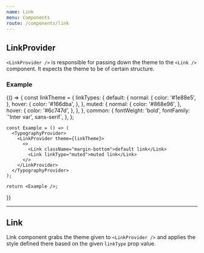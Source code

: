 ```yaml
---
name: Link
menu: Components
route: /components/link
---
```



## **LinkProvider**

`<LinkProvider />` is responsible for passing down the theme to the `<Link />` component. It expects the theme to be of certain structure.



### **Example**

<Playground>
  {() => {
    const linkTheme = {
      linkTypes: {
        default: {
          normal: {
            color: '#1e88e5',
          },
          hover: {
            color: '#166dba',
          },
        },
        muted: {
          normal: {
            color: '#868e96',
          },
          hover: {
            color: '#6c747d',
          },
        },
      },
      common: {
        fontWeight: 'bold',
        fontFamily: `'Inter var', sans-serif`,
      },
    };

    const Example = () => (
      <TypographyProvider>
        <LinkProvider theme={linkTheme}>
          <>
            <Link className="margin-bottom">default link</Link>
            <Link linkType="muted">muted link</Link>
          </>
        </LinkProvider>
      </TypographyProvider>
    );

    return <Example />;
  }}
</Playground>

---



## **Link**

Link component grabs the theme given to `<LinkProvider />` and applies the style defined there based on the given `linkType` prop value.

<Props of={Link} />
